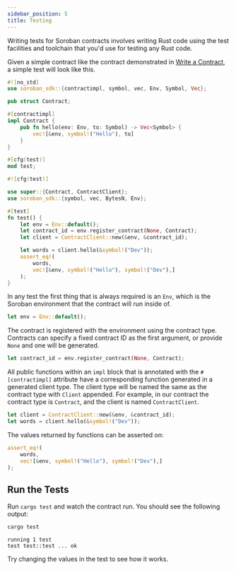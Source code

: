 ```yaml
---
sidebar_position: 5
title: Testing
---
```



Writing tests for Soroban contracts involves writing Rust code using the test
facilities and toolchain that you'd use for testing any Rust code.

Given a simple contract like the contract demonstrated in [Write a
Contract](write-a-contract.mdx), a simple test will look like this.

<Tabs>
<TabItem value="lib.rs" label="src/lib.rs">

```rust
#![no_std]
use soroban_sdk::{contractimpl, symbol, vec, Env, Symbol, Vec};

pub struct Contract;

#[contractimpl]
impl Contract {
    pub fn hello(env: Env, to: Symbol) -> Vec<Symbol> {
        vec![&env, symbol!("Hello"), to]
    }
}

#[cfg(test)]
mod test;
```

</TabItem>
<TabItem value="test.rs" label="src/test.rs" default>

```rust
#![cfg(test)]

use super::{Contract, ContractClient};
use soroban_sdk::{symbol, vec, BytesN, Env};

#[test]
fn test() {
    let env = Env::default();
    let contract_id = env.register_contract(None, Contract);
    let client = ContractClient::new(&env, &contract_id);

    let words = client.hello(&symbol!("Dev"));
    assert_eq!(
        words,
        vec![&env, symbol!("Hello"), symbol!("Dev"),]
    );
}
```


</TabItem>
</Tabs>

In any test the first thing that is always required is an `Env`, which is the
Soroban environment that the contract will run inside of.

```rust
let env = Env::default();
```

The contract is registered with the environment using the contract type.
Contracts can specify a fixed contract ID as the first argument, or provide
`None` and one will be generated.

```rust
let contract_id = env.register_contract(None, Contract);
```

All public functions within an `impl` block that is annotated with the
`#[contractimpl]` attribute have a corresponding function generated in a
generated client type. The client type will be named the same as the contract
type with `Client` appended. For example, in our contract the contract type is
`Contract`, and the client is named `ContractClient`.

```rust
let client = ContractClient::new(&env, &contract_id);
let words = client.hello(&symbol!("Dev"));
```

The values returned by functions can be asserted on:
```rust
assert_eq!(
    words,
    vec![&env, symbol!("Hello"), symbol!("Dev"),]
);
```

## Run the Tests

Run `cargo test` and watch the contract run. You should see the following output:

```sh
cargo test
```

```
running 1 test
test test::test ... ok
```

Try changing the values in the test to see how it works.

[Rust unit test]: https://doc.rust-lang.org/rust-by-example/testing/unit_testing.html
[Rust integration test]: https://doc.rust-lang.org/rust-by-example/testing/integration_testing.html
